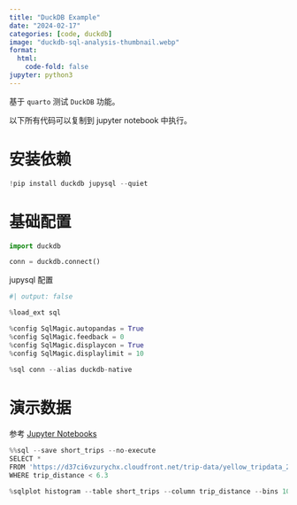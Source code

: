```yaml
---
title: "DuckDB Example"
date: "2024-02-17"
categories: [code, duckdb]
image: "duckdb-sql-analysis-thumbnail.webp"
format:
  html:
    code-fold: false
jupyter: python3
---
```


基于 `quarto` 测试 `DuckDB` 功能。

以下所有代码可以复制到 jupyter notebook 中执行。

# 安装依赖

```python
!pip install duckdb jupysql --quiet
```

# 基础配置

```python
import duckdb

conn = duckdb.connect()
```

jupysql 配置

```python
#| output: false

%load_ext sql

%config SqlMagic.autopandas = True
%config SqlMagic.feedback = 0
%config SqlMagic.displaycon = True
%config SqlMagic.displaylimit = 10

%sql conn --alias duckdb-native
```

# 演示数据

参考 [Jupyter Notebooks](https://duckdb.org/docs/guides/python/jupyter)

```python

%%sql --save short_trips --no-execute
SELECT *
FROM 'https://d37ci6vzurychx.cloudfront.net/trip-data/yellow_tripdata_2021-01.parquet'
WHERE trip_distance < 6.3

```

```python
%sqlplot histogram --table short_trips --column trip_distance --bins 10 --with short_trips
```
